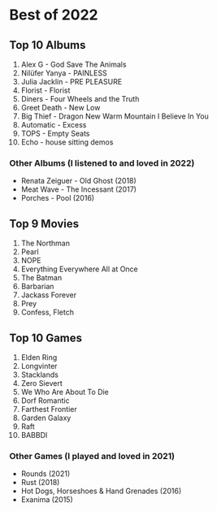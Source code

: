 # Best of 2022

## Top 10 Albums
1. Alex G - God Save The Animals
2. Nilüfer Yanya - PAINLESS
3. Julia Jacklin - PRE PLEASURE
4. Florist - Florist
5. Diners - Four Wheels and the Truth
6. Greet Death - New Low
7. Big Thief - Dragon New Warm Mountain I Believe In You
8. Automatic - Excess
9. TOPS - Empty Seats
10. Echo - house sitting demos

### Other Albums (I listened to and loved in 2022)
* Renata Zeiguer - Old Ghost (2018)
* Meat Wave - The Incessant (2017)
* Porches - Pool (2016)

## Top 9 Movies
1. The Northman
2. Pearl
3. NOPE
4. Everything Everywhere All at Once
5. The Batman
6. Barbarian
7. Jackass Forever
8. Prey
9. Confess, Fletch

## Top 10 Games
1. Elden Ring
2. Longvinter
3. Stacklands
4. Zero Sievert
5. We Who Are About To Die
6. Dorf Romantic
7. Farthest Frontier
8. Garden Galaxy
9. Raft
10. BABBDI

### Other Games (I played and loved in 2021)
* Rounds (2021)
* Rust (2018)
* Hot Dogs, Horseshoes & Hand Grenades (2016)
* Exanima (2015)
